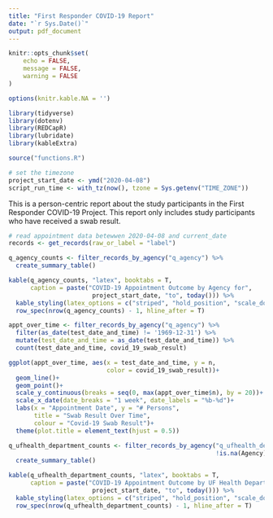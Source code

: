 ```yaml
---
title: "First Responder COVID-19 Report"
date: "`r Sys.Date()`"
output: pdf_document
---
```


```r
knitr::opts_chunk$set(
	echo = FALSE,
	message = FALSE,
	warning = FALSE
)

options(knitr.kable.NA = '')

library(tidyverse)
library(dotenv)
library(REDCapR)
library(lubridate)
library(kableExtra)

source("functions.R")

# set the timezone
project_start_date <- ymd("2020-04-08")
script_run_time <- with_tz(now(), tzone = Sys.getenv("TIME_ZONE"))
```

This is a person-centric report about the study participants in the First Responder COVID-19 Project. This report only includes study participants who have received a swab result.

```r
# read appointment data betewwen 2020-04-08 and current_date 
records <- get_records(raw_or_label = "label") 
```

```r
q_agency_counts <- filter_records_by_agency("q_agency") %>% 
  create_summary_table()

kable(q_agency_counts, "latex", booktabs = T,
      caption = paste("COVID-19 Appointment Outcome by Agency for",
                       project_start_date, "to", today())) %>% 
  kable_styling(latex_options = c("striped", "hold_position", "scale_down")) %>% 
  row_spec(nrow(q_agency_counts) - 1, hline_after = T)
```

```r
appt_over_time <- filter_records_by_agency("q_agency") %>%
  filter(as_date(test_date_and_time) != '1969-12-31') %>% 
  mutate(test_date_and_time = as_date(test_date_and_time)) %>% 
  count(test_date_and_time, covid_19_swab_result) 

ggplot(appt_over_time, aes(x = test_date_and_time, y = n, 
                           color = covid_19_swab_result))+
  geom_line()+
  geom_point()+
  scale_y_continuous(breaks = seq(0, max(appt_over_time$n), by = 20))+
  scale_x_date(date_breaks = "1 week", date_labels = "%b-%d")+
  labs(x = "Appointment Date", y = "# Persons", 
       title = "Swab Result Over Time",
       colour = "Covid-19 Swab Result")+
  theme(plot.title = element_text(hjust = 0.5))
```

```r
q_ufhealth_department_counts <- filter_records_by_agency("q_ufhealth_department",
                                                         !is.na(Agency)) %>% 
  create_summary_table()

kable(q_ufhealth_department_counts, "latex", booktabs = T,
      caption = paste("COVID-19 Appointment Outcome by UF Health Department for",
                       project_start_date, "to", today())) %>% 
  kable_styling(latex_options = c("striped", "hold_position", "scale_down")) %>% 
  row_spec(nrow(q_ufhealth_department_counts) - 1, hline_after = T)
```

